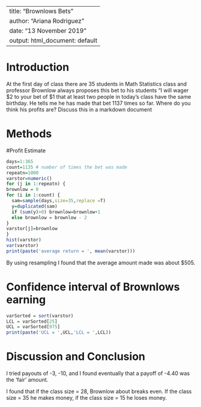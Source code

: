 ---
title: "Brownlows Bets"
author: "Ariana Rodriguez"
date: "13 November 2019"
output: html_document: default
 ---

<!-- We recommend you use git branches -- create a separate branch for each major section i.e. Introduction, Methods, Results, Inferential Results, and Discussion and Conclusions - leave the YAML block untouched until the final merge where you put in your own name !-->

# Introduction

<!--In this section you explain what you are trying to show.  Where did the data come from?  What is the research or other question you are trying to answer?!-->

 At the first day of class there are 35 students in Math Statistics class and professor Brownlow always proposes this bet to his students "I will wager $2 to your bet of $1 that at least two people in today's class have  the same birthday.  He tells me he has made that bet 1137 times so far. Where do you think his profits are? Discuss this in a markdown document

# Methods

<!--Decide on your methods:  In this section explain the approach you will take to attack the issue --- how will you decide on a likely estimate of professor Brownlow's earnings or losses after 1137 bets. Also explain how you construct a 95% confidence interval about your estimate of his winnings !-->


#Profit Estimate

```{r}
days=1:365
count=1135 # number of times the bet was made
repeatn=1000
varstor=numeric()
for (j in 1:repeatn) {
brownlow = 0
for (i in 1:count) {
  sam=sample(days,size=35,replace =T)
  y=duplicated(sam)
  if (sum(y)>0) brownlow=brownlow+1
  else brownlow = brownlow - 2
}
varstor[j]=brownlow
}
hist(varstor)
var(varstor)
print(paste('average return = ', mean(varstor)))
```

<!--Explain and display the results of your method of coming up with the estimate of professor Brownlows betting!-->

By using resampling I found that the average amount made was about $505.

# Confidence interval of Brownlows earning

<!--Explain and display your method of coming up with a 95% confidence interval of  professor Brownlows-->

```{r}
varSorted = sort(varstor)
LCL = varSorted[25]
UCL = varSorted[975]
print(paste('UCL = ',UCL,'LCL = ',LCL))


```



# Discussion and Conclusion

<!--Discussion and conclusion here.  If professor Brownlow is consistantly making or losing money how could he change his payout so that his profits center on zero?  Also discuss what size his class should be in order to have his current scheme balance at zero profit.!-->

I tried payouts of -3, -10, and I found eventually that a payoff of -4.40 was the 'fair' amount.


I found that if the class size = 28, Brownlow about breaks even. If the class size = 35 he makes money, if the class size = 15 he loses money. 

